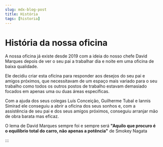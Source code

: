 ```yaml
---
slug: mdx-blog-post
title: História
tags: [historia]
---
```


# História da nossa oficina

A nossa oficina já existe desde 2019 com a ideia do nosso chefe David Marques depois de ver o seu pai a trabalhar dia e noite em uma oficina de baixa qualidade.

Ele decidiu criar esta oficina para responder aos desejos do seu pai e amigos próximos, que necessitavam de um espaço mais variado para o seu trabalho como todos os outros postos de trabalho estavam demasiado focados em apenas uma ou duas áreas específicas.

Com a ajuda dos seus colegas Luís Conceição, Guilherme Tubal e Iannis Simirad ele conseguiu a abrir a oficina dos seus sonhos e, com a assistência de seu pai e dos seus amigos próximos, conseguiu arranjar mão de obra barata mas eficaz.

O lema de David Marques sempre foi e sempre será **"Aquilo que procuro é o equilibrio total do carro, não apenas a potência"** de Smokey Nagata

:::
